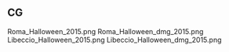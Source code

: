 ==CG==
<gallery>
Roma_Halloween_2015.png
Roma_Halloween_dmg_2015.png
Libeccio_Halloween_2015.png
Libeccio_Halloween_dmg_2015.png
</gallery>



{{Seasonal}}